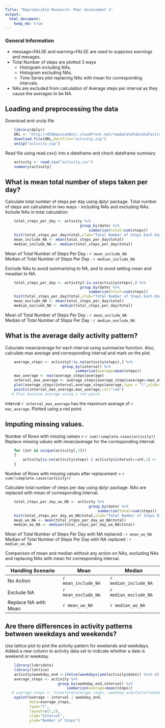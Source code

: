 ```yaml
---
Title: "Reproducible Research: Peer Assessment 1"
output: 
  html_document:
    keep_md: true
---
```


### General Information
 * message=FALSE and warning=FALSE are used to suppress warnings and mesages.  
 * Total Number of steps are plotted 3 ways
    * Histogram including NAs.
    * Histogram excluding NAs.
    * Time Series plot replacing NAs with mean for corresponding intervals.
 * NAs are excluded from calculation of Average steps per interval as they cause the averages to be NA.
        
## Loading and preprocessing the data
Download and unzip file
```r
    library(dplyr)
    URL <- "http://d396qusza40orc.cloudfront.net/repdata%2Fdata%2Factivity.zip"
    download.file(URL,destfile="activity.zip")
    unzip("activity.zip")
```
Read file using read.csv() into a dataframe and check dataframe summary
```r
    activity <- read.csv("activity.csv")
    summary(activity)
```
## What is mean total number of steps taken per day?
Calculate total number of steps per day using dplyr package. Total number of steps are calculated in two ways - including NAs and excluding NAs.
Include NAs in total calculation
```r
    total_steps_per_day <- activity %>%
                                  group_by(date) %>%
                                      summarize(total=sum(steps))
    hist(total_steps_per_day$total,xlab="Total Number of Steps Each Day", main="Histogram - Total Number of Steps Per Day - Inlcude NAs",col="cyan")
    mean_include_NA <- mean(total_steps_per_day$total)  
    median_include_NA <- median(total_steps_per_day$total)  
```
Mean of Total Number of Steps Per Day : `r mean_include_NA`  
Median of Total Number of Steps Per Day : `r median_include_NA`    

Exclude NAs to avoid summarizing to NA, and to avoid setting mean and meadian to NA.
```r
    total_steps_per_day <- activity[!is.na(activity$steps),] %>%
                                  group_by(date) %>%
                                      summarize(total=sum(steps))
    hist(total_steps_per_day$total,xlab="Total Number of Steps Each Day", main="Histogram - Total Number of Steps Per Day - Exclude NAs",col="cyan")
    mean_exclude_NA <- mean(total_steps_per_day$total)  
    median_exclude_NA <- median(total_steps_per_day$total)  
```
Mean of Total Number of Steps Per Day : `r mean_exclude_NA`  
Median of Total Number of Steps Per Day : `r median_exclude_NA`    

## What is the average daily activity pattern?
Caluclate mean/average for each interval using summarize function. Also, calculate max average and corresponding interval and mark on the plot.
```r
    average_steps <- activity[!is.na(activity$steps),] %>%
                          group_by(interval) %>%
                                summarize(average=mean(steps))
    max_average <- max(average_steps$average)
    interval_max_average <- average_steps[average_steps$average==max_average,1]
    plot(average_steps$interval,average_steps$average,type = "l",ylab="Average Steps", xlab= "Interval",main = "Average Steps per Interval", col="cyan")
    points(interval_max_average,max_average,col="red")
   # Plot maximum average using a red point.
```
Interval `r interval_max_average` has the maximum avarage of `r max_average`. Plotted using a red point.  

## Imputing missing values. 
Number of Rows with missing values = `r sum(!complete.cases(activity))`  
Replace missing values with mean/average for the corresponding interval. 
```r
    for (int in unique(activity[,3]))
    {
        activity[is.na(activity$steps) & activity$interval==int,1] <-  average_steps[average_steps$interval==int,2]   
    }
```
Number of Rows with missing values after replacement = `r sum(!complete.cases(activity))`  

Calculate total number of steps per day using dplyr package. NAs are replaced with mean of corresponding interval. 
```r
    total_steps_per_day_wo_NA <- activity %>%
                                      group_by(date) %>%
                                          summarize(total=sum(steps))
    hist(total_steps_per_day_wo_NA$total,xlab="Total Number of Steps Each Day", main="Histogram - Total Number of Steps Per Day - Replace NAs",col="cyan")
    mean_wo_NA <- mean(total_steps_per_day_wo_NA$total)
    median_wo_NA <- median(total_steps_per_day_wo_NA$total)
```
Mean of Total Number of Steps Per Day with NA replaced : `r mean_wo_NA`  
Median of Total Number of Steps Per Day with NA replaced : `r median_wo_NA`    

Comparison of mean and median without any action on NAs, excluding NAs and replacing NAs with mean for corresponding interval.

Handling Scenario     | Mean  | Median
----------------------|-------|------
No Action             | `r mean_include_NA` | `r median_include_NA` 
Exclude NA            | `r mean_exclude_NA` | `r median_exclude_NA` 
Replace NA with Mean  | `r mean_wo_NA` | `r median_wo_NA`

## Are there differences in activity patterns between weekdays and weekends?
Use lattice plot to plot the activity pattern for weekends and weekdays. Added a new column to activity data set to indicate whether a date is weekend or weekday.
```r
    library(lubridate)
    library(lattice)
    activity$weekday_end <-ifelse(weekdays(ymd(activity$date)) %in% c("Saturday","Sunday"),"weekend","weekday")
    average_steps <- activity %>%
                        group_by(weekday_end,interval) %>%
                            summarize(average=mean(steps))        
   # average_steps <- transform(average_steps, weekday_end=factor(weeday_end))
    xyplot(average ~ interval | weekday_end,
           data=average_steps,
           type="l",
           layout=c(1,2),
           xlab="Interval",
           ylab="Number of Steps")
```
